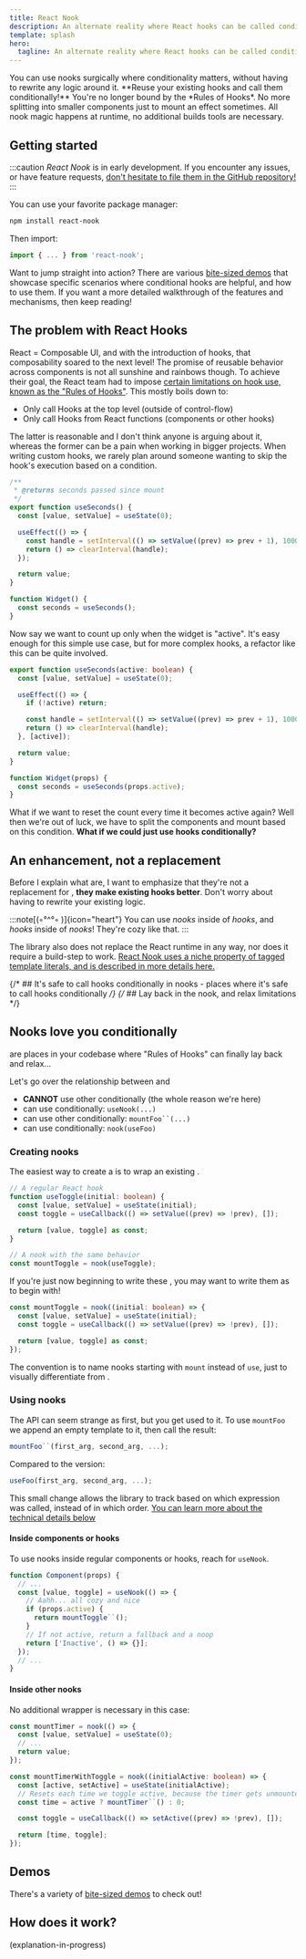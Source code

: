 ```yaml
---
title: React Nook
description: An alternate reality where React hooks can be called conditionally.
template: splash
hero:
  tagline: An alternate reality where React hooks can be called conditionally.
---
```



<CardGrid stagger>
    <Card title="An enhancement, not a replacement">You can use nooks surgically where conditionality matters, without having to rewrite any logic around it. **Reuse your existing hooks and call them conditionally!**</Card>
    <Card title="Freedom of choice">You're no longer bound by the *Rules of Hooks*. No more splitting into smaller components just to mount an effect sometimes.</Card>
    <Card title="Out of the box">All nook magic happens at runtime, no additional builds tools are necessary.</Card>
</CardGrid>

## Getting started

:::caution
*React Nook* is in early development. If you encounter any issues, or have feature requests, [don't hesitate to file them in the GitHub repository!](https://github.com/iwoplaza/react-nook/issues)
:::

You can use your favorite package manager:

```sh
npm install react-nook
```

Then import:

```ts
import { ... } from 'react-nook';
```

Want to jump straight into action? There are various [bite-sized demos](/react-nook/demos) that showcase
specific scenarios where conditional hooks are helpful, and how to use them. If you want a more detailed walkthrough of the features and mechanisms, then keep reading!

## The problem with React Hooks

React = Composable UI, and with the introduction of hooks, that composability soared to the next level! The promise of reusable behavior across components
is not all sunshine and rainbows though. To achieve their goal, the React team had to impose [certain limitations on hook use, known as the "Rules of Hooks"](https://react.dev/reference/rules/rules-of-hooks). This mostly boils down to:
- Only call Hooks at the top level (outside of control-flow)
- Only call Hooks from React functions (components or other hooks)

The latter is reasonable and I don't think anyone is arguing about it, whereas the former can be a pain when working in bigger projects.
When writing custom hooks, we rarely plan around someone wanting to skip the hook's execution based on a condition.

```ts
/**
 * @returns seconds passed since mount
 */
export function useSeconds() {
  const [value, setValue] = useState(0);

  useEffect(() => {
    const handle = setInterval(() => setValue((prev) => prev + 1), 1000);
    return () => clearInterval(handle);
  });

  return value;
}

function Widget() {
  const seconds = useSeconds();
}
```

Now say we want to count up only when the widget is "active". It's easy enough for this simple use case, but for more complex hooks, a refactor
like this can be quite involved.

```ts {1, 5, 9}
export function useSeconds(active: boolean) {
  const [value, setValue] = useState(0);

  useEffect(() => {
    if (!active) return;

    const handle = setInterval(() => setValue((prev) => prev + 1), 1000);
    return () => clearInterval(handle);
  }, [active]);

  return value;
}

function Widget(props) {
  const seconds = useSeconds(props.active);
}
```

What if we want to reset the count every time it becomes active again? Well then we're out of luck, we have to split the components and mount based
on this condition. **What if we could just use hooks conditionally?**

## An enhancement, not a replacement

Before I explain what <Nooks /> are, I want to emphasize that they're not a replacement for <Hooks />, **they make existing hooks better**.
Don't worry about having to rewrite your existing logic.

:::note[(◦°^°◦ )]{icon="heart"}
You can use *nooks* inside of *hooks*, and *hooks* inside of *nooks*! They're cozy like that.
:::

The library also does not replace the React runtime in any way, nor does it require a build-step to work. [React Nook uses a niche property
of tagged template literals, and is described in more details here.](#how-does-it-work)

{/* ## It's safe to call hooks conditionally in nooks - places where it's safe to call hooks conditionally */}
{/* ## Lay back in the nook, and relax limitations */}
## Nooks love you conditionally

<NNooks /> are places in your codebase where "Rules of Hooks" can finally lay back and relax...

Let's go over the relationship between <Hooks /> and <Nooks />
- <Hooks /> **CANNOT** use other <Hooks /> conditionally (the whole reason we're here)
- <Hooks /> can use <Nooks /> conditionally: `useNook(...)`
- <Nooks /> can use other <Nooks /> conditionally: `mountFoo``(...)`
- <Nooks /> can use <Hooks /> conditionally: `nook(useFoo)`

### Creating nooks
The easiest way to create a <Nook /> is to wrap an existing <Hook />.

```ts
// A regular React hook
function useToggle(initial: boolean) {
  const [value, setValue] = useState(initial);
  const toggle = useCallback(() => setValue((prev) => !prev), []);

  return [value, toggle] as const;
}

// A nook with the same behavior
const mountToggle = nook(useToggle);
```

If you're just now beginning to write these <Hooks />, you may want to write them as <Nooks /> to begin with!

```ts
const mountToggle = nook((initial: boolean) => {
  const [value, setValue] = useState(initial);
  const toggle = useCallback(() => setValue((prev) => !prev), []);

  return [value, toggle] as const;
});
```

The convention is to name nooks starting with `mount` instead of `use`, just to visually differentiate <Nooks /> from <Hooks />.

### Using nooks

The <Nooks /> API can seem strange as first, but you get used to it. To use `mountFoo` we append an empty template to it, then call the result:
```ts
mountFoo``(first_arg, second_arg, ...);
```
Compared to the <Hooks /> version:
```ts
useFoo(first_arg, second_arg, ...);
```

This small change allows the library to track based on which expression was called, instead of in which order.
[You can learn more about the technical details below](#how-does-it-work)

#### Inside components or hooks
To use nooks inside regular components or hooks, reach for `useNook`.

```ts
function Component(props) {
  // ...
  const [value, toggle] = useNook(() => {
    // Aahh... all cozy and nice
    if (props.active) {
      return mountToggle``();
    }
    // If not active, return a fallback and a noop
    return ['Inactive', () => {}];
  });
  // ...
}
```

#### Inside other nooks

No additional wrapper is necessary in this case:
```ts
const mountTimer = nook(() => {
  const [value, setValue] = useState(0);
  // ...
  return value;
});

const mountTimerWithToggle = nook((initialActive: boolean) => {
  const [active, setActive] = useState(initialActive);
  // Resets each time we toggle active, because the timer gets unmounted
  const time = active ? mountTimer``() : 0;

  const toggle = useCallback(() => setActive((prev) => !prev), []);

  return [time, toggle];
});
```

## Demos

There's a variety of [bite-sized demos](/react-nook/demos) to check out!

## How does it work?

(explanation-in-progress)
